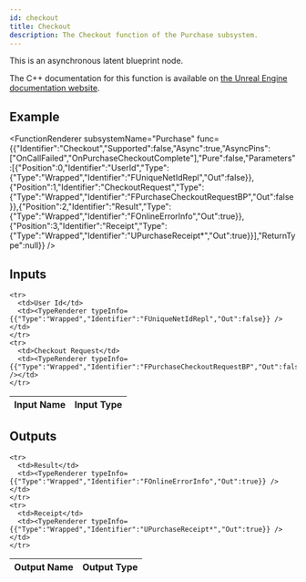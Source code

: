 ```yaml
---
id: checkout
title: Checkout
description: The Checkout function of the Purchase subsystem.
---
```



This is an asynchronous latent blueprint node.

The C++ documentation for this function is available on [the Unreal Engine documentation website](https://dev.epicgames.com/documentation/en-us/unreal-engine/API/Plugins/OnlineSubsystem/Interfaces/IOnlinePurchase/).

## Example

<FunctionRenderer subsystemName="Purchase" func={{"Identifier":"Checkout","Supported":false,"Async":true,"AsyncPins":["OnCallFailed","OnPurchaseCheckoutComplete"],"Pure":false,"Parameters":[{"Position":0,"Identifier":"UserId","Type":{"Type":"Wrapped","Identifier":"FUniqueNetIdRepl","Out":false}},{"Position":1,"Identifier":"CheckoutRequest","Type":{"Type":"Wrapped","Identifier":"FPurchaseCheckoutRequestBP","Out":false}},{"Position":2,"Identifier":"Result","Type":{"Type":"Wrapped","Identifier":"FOnlineErrorInfo","Out":true}},{"Position":3,"Identifier":"Receipt","Type":{"Type":"Wrapped","Identifier":"UPurchaseReceipt*","Out":true}}],"ReturnType":null}} />

## Inputs


<table>
  <thead>
    <tr>
      <th>Input Name</th>
      <th>Input Type</th>
    </tr>
  </thead>
  <tbody>
    
    <tr>
      <td>User Id</td>
      <td><TypeRenderer typeInfo={{"Type":"Wrapped","Identifier":"FUniqueNetIdRepl","Out":false}} /></td>
    </tr>
    <tr>
      <td>Checkout Request</td>
      <td><TypeRenderer typeInfo={{"Type":"Wrapped","Identifier":"FPurchaseCheckoutRequestBP","Out":false}} /></td>
    </tr>
  </tbody>
</table>


## Outputs


<table>
  <thead>
    <tr>
      <th>Output Name</th>
      <th>Output Type</th>
    </tr>
  </thead>
  <tbody>
    
    <tr>
      <td>Result</td>
      <td><TypeRenderer typeInfo={{"Type":"Wrapped","Identifier":"FOnlineErrorInfo","Out":true}} /></td>
    </tr>
    <tr>
      <td>Receipt</td>
      <td><TypeRenderer typeInfo={{"Type":"Wrapped","Identifier":"UPurchaseReceipt*","Out":true}} /></td>
    </tr>
  </tbody>
</table>


